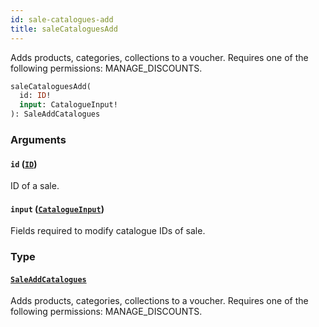 ```yaml
---
id: sale-catalogues-add
title: saleCataloguesAdd
---
```


Adds products, categories, collections to a voucher. Requires one of the following permissions: MANAGE_DISCOUNTS.

```graphql
saleCataloguesAdd(
  id: ID!
  input: CatalogueInput!
): SaleAddCatalogues
```

### Arguments

#### `id` ([`ID`](../../../developer/api-reference/scalars/id))

ID of a sale.

#### `input` ([`CatalogueInput`](../../../developer/api-reference/inputs/catalogue-input))

Fields required to modify catalogue IDs of sale.

### Type

#### [`SaleAddCatalogues`](../../../developer/api-reference/objects/sale-add-catalogues)

Adds products, categories, collections to a voucher. Requires one of the following permissions: MANAGE_DISCOUNTS.
